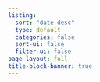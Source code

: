 ```yaml
---
listing:
  sort: "date desc"
  type: default
  categories: false
  sort-ui: false
  filter-ui: false
page-layout: full
title-block-banner: true
---
```


